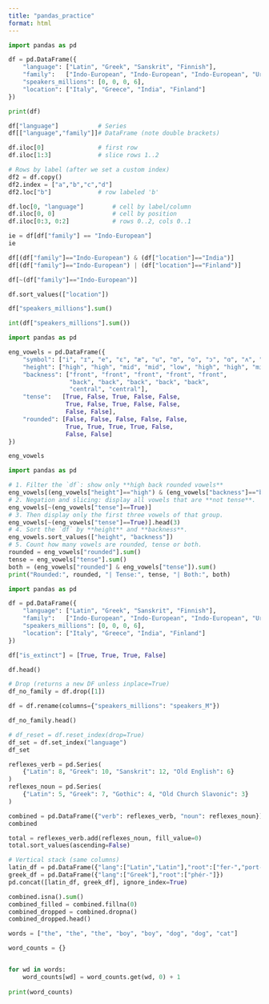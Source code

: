 ```yaml
---
title: "pandas_practice"
format: html
---
```


```python
import pandas as pd

df = pd.DataFrame({
    "language": ["Latin", "Greek", "Sanskrit", "Finnish"],
    "family":   ["Indo-European", "Indo-European", "Indo-European", "Uralic"],
    "speakers_millions": [0, 0, 0, 6],
    "location": ["Italy", "Greece", "India", "Finland"]
})

print(df)
```

```python
df["language"]           # Series
df[["language","family"]]# DataFrame (note double brackets)
```

```python
df.iloc[0]               # first row
df.iloc[1:3]             # slice rows 1..2
```

```python
# Rows by label (after we set a custom index)
df2 = df.copy()
df2.index = ["a","b","c","d"]
df2.loc["b"]             # row labeled 'b'
```

```python
df.loc[0, "language"]        # cell by label/column
df.iloc[0, 0]                # cell by position
df.iloc[0:3, 0:2]            # rows 0..2, cols 0..1
```

```python
ie = df[df["family"] == "Indo-European"]
ie
```

```python
df[(df["family"]=="Indo-European") & (df["location"]=="India")]
df[(df["family"]=="Indo-European") | (df["location"]=="Finland")]
```

```python
df[~(df["family"]=="Indo-European")]
```

```python
df.sort_values(["location"])
```

```python
df["speakers_millions"].sum()
```

```python
int(df["speakers_millions"].sum())
```

```python
import pandas as pd

eng_vowels = pd.DataFrame({
    "symbol": ["i", "ɪ", "e", "ɛ", "æ", "u", "ʊ", "o", "ɔ", "ɑ", "ʌ", "ə"],
    "height": ["high", "high", "mid", "mid", "low", "high", "high", "mid", "mid", "low", "mid", "mid"],
    "backness": ["front", "front", "front", "front", "front",
                 "back", "back", "back", "back", "back",
                 "central", "central"],
    "tense":   [True, False, True, False, False,
                True, False, True, False, False,
                False, False],
    "rounded": [False, False, False, False, False,
                True, True, True, True, False,
                False, False]
})

eng_vowels

```

```python
import pandas as pd

# 1. Filter the `df`: show only **high back rounded vowels**
eng_vowels[(eng_vowels["height"]=="high") & (eng_vowels["backness"]=="back") & (eng_vowels["rounded"] == True)]
# 2. Negation and slicing: display all vowels that are **not tense**. 
eng_vowels[~(eng_vowels["tense"]==True)]
# 3. Then display only the first three vowels of that group.
eng_vowels[~(eng_vowels["tense"]==True)].head(3)
# 4. Sort the `df` by **height** and **backness**. 
eng_vowels.sort_values(["height", "backness"])
# 5. Count how many vowels are rounded, tense or both.
rounded = eng_vowels["rounded"].sum()
tense = eng_vowels["tense"].sum()
both = (eng_vowels["rounded"] & eng_vowels["tense"]).sum()
print("Rounded:", rounded, "| Tense:", tense, "| Both:", both)
```

```python
import pandas as pd

df = pd.DataFrame({
    "language": ["Latin", "Greek", "Sanskrit", "Finnish"],
    "family":   ["Indo-European", "Indo-European", "Indo-European", "Uralic"],
    "speakers_millions": [0, 0, 0, 6],
    "location": ["Italy", "Greece", "India", "Finland"]
})

df["is_extinct"] = [True, True, True, False]

df.head()

```

```python
# Drop (returns a new DF unless inplace=True)
df_no_family = df.drop([1])

df = df.rename(columns={"speakers_millions": "speakers_M"})

df_no_family.head()
```

```python
# df_reset = df.reset_index(drop=True)
df_set = df.set_index("language")
df_set
```

```python
reflexes_verb = pd.Series(
    {"Latin": 8, "Greek": 10, "Sanskrit": 12, "Old English": 6}
)
reflexes_noun = pd.Series(
    {"Latin": 5, "Greek": 7, "Gothic": 4, "Old Church Slavonic": 3}
)

combined = pd.DataFrame({"verb": reflexes_verb, "noun": reflexes_noun})
combined
```

```python
total = reflexes_verb.add(reflexes_noun, fill_value=0)
total.sort_values(ascending=False)
```

```python
# Vertical stack (same columns)
latin_df = pd.DataFrame({"lang":["Latin","Latin"],"root":["fer-","port-"]})
greek_df = pd.DataFrame({"lang":["Greek"],"root":["phér-"]})
pd.concat([latin_df, greek_df], ignore_index=True)
```

```python
combined.isna().sum()
combined_filled = combined.fillna(0)
combined_dropped = combined.dropna()
combined_dropped.head()
```

```python

words = ["the", "the", "the", "boy", "boy", "dog", "dog", "cat"]

word_counts = {}


for wd in words:
    word_counts[wd] = word_counts.get(wd, 0) + 1
    
print(word_counts)

```
